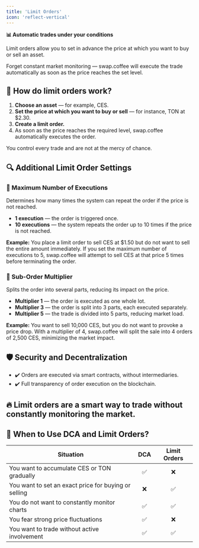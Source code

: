 ```yaml
---
title: 'Limit Orders'
icon: 'reflect-vertical'
---
```


**📊 Automatic trades under your conditions**

Limit orders allow you to set in advance the price at which you want to buy or sell an asset.

Forget constant market monitoring — swap.coffee will execute the trade automatically as soon as the price reaches the set level.

## 🚀 How do limit orders work?

1. **Choose an asset** — for example, CES.
2. **Set the price at which you want to buy or sell** — for instance, TON at $2.30.
3. **Create a limit order.**
4. As soon as the price reaches the required level, swap.coffee automatically executes the order.

You control every trade and are not at the mercy of chance.

## 🔍 Additional Limit Order Settings

### 📌 Maximum Number of Executions

Determines how many times the system can repeat the order if the price is not reached.

- **1 execution** — the order is triggered once.
- **10 executions** — the system repeats the order up to 10 times if the price is not reached.

**Example:**
You place a limit order to sell CES at $1.50 but do not want to sell the entire amount immediately. If you set the maximum number of executions to 5, swap.coffee will attempt to sell CES at that price 5 times before terminating the order.

### 📌 Sub-Order Multiplier

Splits the order into several parts, reducing its impact on the price.

- **Multiplier 1** — the order is executed as one whole lot.
- **Multiplier 3** — the order is split into 3 parts, each executed separately.
- **Multiplier 5** — the trade is divided into 5 parts, reducing market load.

**Example:**
You want to sell 10,000 CES, but you do not want to provoke a price drop. With a multiplier of 4, swap.coffee will split the sale into 4 orders of 2,500 CES, minimizing the market impact.

## 🛡 Security and Decentralization

- ✔️ Orders are executed via smart contracts, without intermediaries.
- ✔️ Full transparency of order execution on the blockchain.

## 🔥 Limit orders are a smart way to trade without constantly monitoring the market.

## 🎯 When to Use DCA and Limit Orders?

| Situation                                                   | DCA | Limit Orders   |
| ----------------------------------------------------------- | :-: | :------------: |
| You want to accumulate CES or TON gradually                 | ✅  | ❌             |
| You want to set an exact price for buying or selling        | ❌  | ✅             |
| You do not want to constantly monitor charts                | ✅  | ✅             |
| You fear strong price fluctuations                          | ✅  | ❌             |
| You want to trade without active involvement                | ✅  | ✅             |
